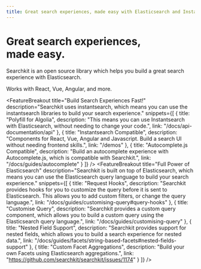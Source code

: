 ```yaml
---
title: Great search experiences, made easy with Elasticsearch and Instantsearch
---
```



<div className="max-w-5xl mx-auto px-8 pb-16">


<div className="pt-4 m-auto text-left">
  <h1 className="font-extrabold md:text-5xl mt-8 mb-4 text-2xl">Great search experiences,<br/>
  made easy.</h1>
  <div className="mb-4 max-w-lg">
    <p className="text-xl mb-1 text-gray-400 md:!text-xl">
      <span className=" text-transparent bg-clip-text bg-gradient-to-r from-blue-400 to-blue-200">Searchkit</span> is an open source library which helps you build a great search experience with <span className=" text-transparent bg-clip-text bg-gradient-to-r from-blue-400 to-blue-200">Elasticsearch.</span>
    </p>
  </div>
  <div className="max-w-lg mb-4">
    <p className="text-xl mb-1 text-gray-400 md:!text-xl">
      Works with React, Vue, Angular, and more.
    </p>
  </div>

  <IntroButtons />

</div>

<FeatureBreakout 
  title="Build Search Experiences Fast!" 
  description="Searchkit uses instantsearch, which means you can use the instantsearch libraries to build your search experience." 
  snippets={[
    {
      title: "Polyfill for Algolia",
      description: "This means you can use Instantsearch with Elasticsearch, without needing to change your code.",
      link: "/docs/api-documentation/api"
    },
    {
      title: "Instantsearch Compatible",
      description: "Components for React, Vue, Angular and Javascript. Build a search UI without needing frontend skills.",
      link: "/demos"
    },
    {
      title: "Autocomplete.js Compatible",
      description: "Build an autocomplete experience with Autocomplete.js, which is compatible with Searchkit.",
      link: "/docs/guides/autocomplete"
    }
  ]}
/>
<FeatureBreakout 
  title="Full Power of Elasticsearch" 
  description="Searchkit is built on top of Elasticsearch, which means you can use the Elasticsearch query language to build your search experience." 
  snippets={[
    {
      title: "Request Hooks",
      description: "Searchkit provides hooks for you to customize the query before it is sent to Elasticsearch. This allows you to add custom filters, or change the query language.",
      link: "/docs/guides/customising-query#query-hooks"
    },
    {
      title: "Customise Query",
      description: "Searchkit provides a custom query component, which allows you to build a custom query using the Elasticsearch query language.",
      link: "/docs/guides/customising-query"
    },
    {
      title: "Nested Field Support",
      description: "Searchkit provides support for nested fields, which allows you to build a search experience for nested data.",
      link: "/docs/guides/facets/string-based-facets#nested-fields-support"
    },
    {
      title: "Custom Facet Aggregations",
      description: "Build your own Facets using Elasticsearch aggregations.",
      link: "https://github.com/searchkit/searchkit/issues/1174"
    }
  ]}
/>
<FeatureBreakout title="Relevance made simple" description="Query rules allows you to customize the behavior of the search experience. You can use query rules to boost or filter results, or to change the ranking of results, based on a set of conditions." linkTitle="Query Rules Docs" linkHref="/docs/guides/query-rules" image="/public/query-rules.png" />

</div>
